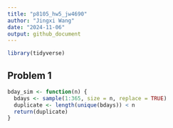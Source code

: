 ```yaml
---
title: "p8105_hw5_jw4690"
author: "Jingxi Wang"
date: "2024-11-06"
output: github_document
---
```


```r
library(tidyverse)
```

## Problem 1

```r
bday_sim <- function(n) {
  bdays <- sample(1:365, size = n, replace = TRUE)
  duplicate <- length(unique(bdays)) < n
  return(duplicate)
}
```

